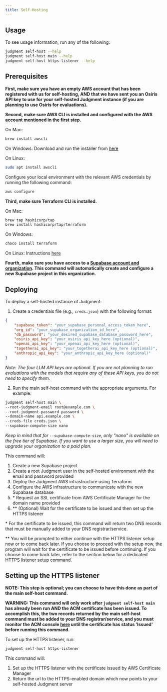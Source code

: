 ```yaml
---
title: Self-Hosting
---
```


## Usage

To see usage information, run any of the following:
```bash
judgment self-host --help
judgment self-host main --help
judgment self-host https-listener --help
```

## Prerequisites


**First, make sure you have an empty AWS account that has been registered with us for self-hosting, AND that we have sent you an Osiris API key to use for your self-hosted Judgment instance (if you are planning to use Osiris for evaluations).**

**Second, make sure AWS CLI is installed and configured with the AWS account mentioned in the first step.**

On Mac:
```bash
brew install awscli
```

On Windows:
Download and run the installer from [here](https://awscli.amazonaws.com/AWSCLIV2.msi)

On Linux:
```bash
sudo apt install awscli
```

Configure your local environment with the relevant AWS credentials by running the following command:
```bash
aws configure
```

**Third, make sure Terraform CLI is installed.**

On Mac:
```bash
brew tap hashicorp/tap
brew install hashicorp/tap/terraform
```

On Windows:
```bash
choco install terraform
```

On Linux:
Instructions [here](https://developer.hashicorp.com/terraform/tutorials/aws-get-started/install-cli)

**Fourth, make sure you have access to a [Supabase account and organization](https://supabase.com/dashboard/sign-in?returnTo=%2Fprojects). This command will automatically create and configure a new Supabase project in this organization.**

## Deploying

To deploy a self-hosted instance of Judgment:

1. Create a credentials file (e.g., `creds.json`) with the following format:
```json
{
    "supabase_token": "your_supabase_personal_access_token_here",
    "org_id": "your_supabase_organization_id_here",
    "db_password": "your_desired_supabase_database_password_here",
    "osiris_api_key": "your_osiris_api_key_here (optional)",
    "openai_api_key": "your_openai_api_key_here (optional)",
    "togetherai_api_key": "your_togetherai_api_key_here (optional)",
    "anthropic_api_key": "your_anthropic_api_key_here (optional)"
}
```

*Note: The four LLM API keys are optional. If you are not planning to run evaluations with the models that require any of these API keys, you do not need to specify them.*

2. Run the main self-host command with the appropriate arguments. For example:
```bash
judgment self-host main \
--root-judgment-email root@example.com \
--root-judgment-password password \
--domain-name api.example.com \
--creds-file creds.json \
--supabase-compute-size nano
```
*Keep in mind that for `--supabase-compute-size`, only "nano" is available on the free tier of Supabase. If you want to use a larger size, you will need to upgrade your organization to a paid plan.*

This command will:
1. Create a new Supabase project
2. Create a root Judgment user in the self-hosted environment with the email and password provided
3. Deploy the Judgment AWS infrastructure using Terraform
4. Configure the AWS infrastructure to communicate with the new Supabase database
5. \* Request an SSL certificate from AWS Certificate Manager for the domain name provided
6. ** (Optional) Wait for the certificate to be issued and then set up the HTTPS listener

\* For the certificate to be issued, this command will return two DNS records that must be manually added to your DNS registrar/service.

** You will be prompted to either continue with the HTTPS listener setup now or to come back later. If you choose to proceed with the setup now, the program will wait for the certificate to be issued before continuing. If you choose to come back later, refer to the section below for a dedicated HTTPS listener setup command.



## Setting up the HTTPS listener
**NOTE: This step is optional; you can choose to have this done as part of the main self-host command.**

**WARNING: This command will only work after `judgment self-host main` has already been run AND the ACM certificate has been issued. To accomplish this, the two records returned by the main self-host command must be added to your DNS registrar/service, and you must monitor the ACM console [here](https://console.aws.amazon.com/acm/home) until the certificate has status 'Issued' before running this command.**

To set up the HTTPS listener, run:
```bash
judgment self-host https-listener
```

This command will:
1. Set up the HTTPS listener with the certificate issued by AWS Certificate Manager
2. Return the url to the HTTPS-enabled domain which now points to your self-hosted Judgment server